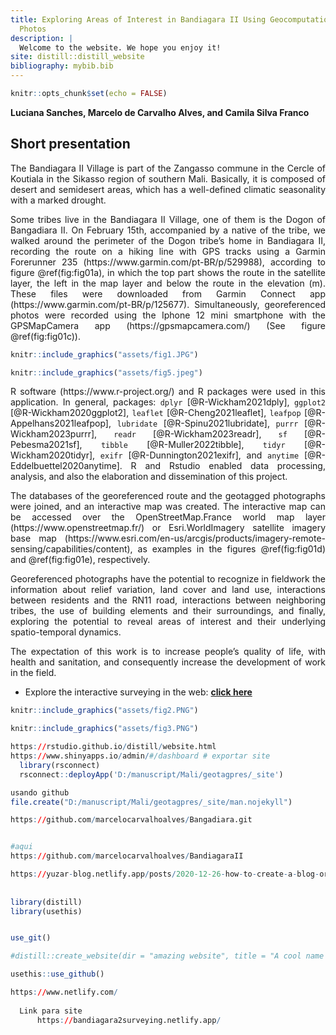 ```yaml
---
title: Exploring Areas of Interest in Bandiagara II Using Geocomputation and Geotagged
  Photos
description: |
  Welcome to the website. We hope you enjoy it!
site: distill::distill_website
bibliography: mybib.bib
---
```


```r
knitr::opts_chunk$set(echo = FALSE)

```
**Luciana Sanches, Marcelo de Carvalho Alves, and Camila Silva Franco**


## Short presentation {.unnumbered}
<div style="text-align: justify">
The Bandiagara II Village is part of the Zangasso commune in the Cercle of Koutiala in the Sikasso region of southern Mali. Basically, it is composed of desert and semidesert areas, which has a well-defined climatic seasonality with a marked drought.

Some tribes live in the Bandiagara II Village, one of them is the Dogon of Bangadiara II. On February 15th, accompanied by a native of the tribe, we walked around the perimeter of the Dogon tribe's home in Bandiagara II, recording the route on a hiking line with GPS tracks using a Garmin Forerunner 235 (https://www.garmin.com/pt-BR/p/529988), according to figure \@ref(fig:fig01a), in which the top part shows the route in the satellite layer, the left in the map layer and below the route in the elevation (m). These files were downloaded from Garmin Connect app (https://www.garmin.com/pt-BR/p/125677). Simultaneously, georeferenced photos were recorded using the Iphone 12 mini smartphone with the GPSMapCamera app (https://gpsmapcamera.com/) (See figure \@ref(fig:fig01c)).
<div/>

```r

knitr::include_graphics("assets/fig1.JPG")

```

```r

knitr::include_graphics("assets/fig5.jpeg")

```

R software (https://www.r-project.org/) and R packages were used in this application. In general, packages: `dplyr` [@R-Wickham2021dply], `ggplot2` [@R-Wickham2020ggplot2], `leaflet` [@R-Cheng2021leaflet], `leafpop` [@R-Appelhans2021leafpop], `lubridate` [@R-Spinu2021lubridate], `purrr` [@R-Wickham2023purrr], `readr` [@R-Wickham2023readr], `sf` [@R-Pebesma2021sf], `tibble` [@R-Muller2022tibble], `tidyr` [@R-Wickham2020tidyr], `exifr` [@R-Dunnington2021exifr], and `anytime` [@R-Eddelbuettel2020anytime]. R and Rstudio enabled data processing, analysis, and also the elaboration and dissemination of this project. 

The databases of the georeferenced route and the geotagged photographs were joined, and an interactive map was created. The interactive map can be accessed over the OpenStreetMap.France world map layer (https://www.openstreetmap.fr/) or Esri.WorldImagery satellite imagery base map (https://www.esri.com/en-us/arcgis/products/imagery-remote-sensing/capabilities/content), as examples in the figures \@ref(fig:fig01d) and \@ref(fig:fig01e), respectively.


Georeferenced photographs have the potential to recognize in fieldwork the information about relief variation, land cover and land use, interactions between residents and the RN11 road, interactions between neighboring tribes, the use of building elements and their surroundings, and finally, exploring the potential to reveal areas of interest and their underlying spatio-temporal dynamics.

The expectation of this work is to increase people's quality of life, with health and sanitation, and consequently increase the development of work in the field.

-  Explore the interactive surveying in the web: [**click here**](http://www.sergeo.deg.ufla.br/webMali/webMapFotos.html)



```r

knitr::include_graphics("assets/fig2.PNG")

```


```r

knitr::include_graphics("assets/fig3.PNG")

```


```r

https://rstudio.github.io/distill/website.html
https://www.shinyapps.io/admin/#/dashboard # exportar site
  library(rsconnect)
  rsconnect::deployApp('D:/manuscript/Mali/geotagpres/_site')

usando github
file.create("D:/manuscript/Mali/geotagpres/_site/man.nojekyll")

https://github.com/marcelocarvalhoalves/Bangadiara.git


#aqui
https://github.com/marcelocarvalhoalves/BandiagaraII

https://yuzar-blog.netlify.app/posts/2020-12-26-how-to-create-a-blog-or-a-website-in-r-with-distill-package/#automated-continuous-publishing-deploying
  
  
library(distill)
library(usethis)


use_git()

#distill::create_website(dir = "amazing website", title = "A cool name of my Website")

usethis::use_github()

https://www.netlify.com/
  
  Link para site
      https://bandiagara2surveying.netlify.app/

```

